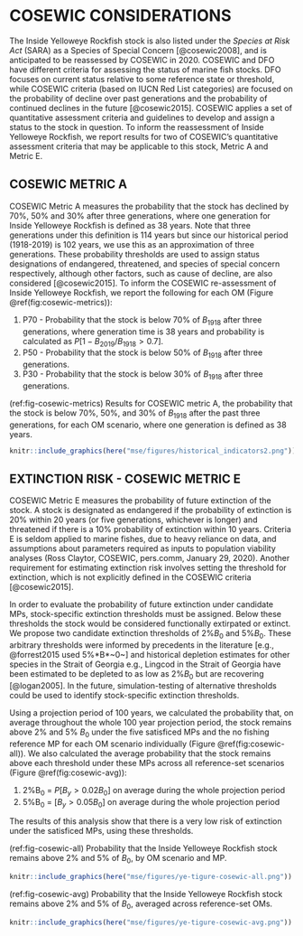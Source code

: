 # COSEWIC CONSIDERATIONS {#app:cosewic}

The Inside Yelloweye Rockfish stock is also listed under the *Species at Risk Act* (SARA) as a Species of Special Concern [@cosewic2008], and is anticipated to be reassessed by COSEWIC in 2020.
COSEWIC and DFO have different criteria for assessing the status of marine fish stocks.
DFO focuses on current status relative to some reference state or threshold, while COSEWIC criteria (based on IUCN Red List categories) are focused on the probability of decline over past generations and the probability of continued declines in the future [@cosewic2015].
COSEWIC applies a set of quantitative assessment criteria and guidelines to develop and assign a status to the stock in question.
To inform the reassessment of Inside Yelloweye Rockfish, we report results for two of COSEWIC's quantitative assessment criteria that may be applicable to this stock, Metric A and Metric E.

## COSEWIC METRIC A

COSEWIC Metric A measures the probability that the stock has declined by 70%, 50% and 30% after three generations, where one generation for Inside Yelloweye Rockfish is defined as 38 years.
Note that three generations under this definition is 114 years but since our historical period (1918-2019) is 102 years, we use this as an approximation of three generations.
These probability thresholds are used to assign status designations of endangered, threatened, and species of special concern respectively, although other factors, such as cause of decline, are also considered [@cosewic2015].
To inform the COSEWIC re-assessment of Inside Yelloweye Rockfish, we report the following for each OM (Figure \@ref(fig:cosewic-metrics)):

1. P70 - Probability that the stock is below 70% of *B*~1918~ after three generations, where generation time is 38 years and probability is calculated as $P[1 - B_{2019}/B_{1918} > 0.7]$.
2. P50 - Probability that the stock is below 50% of *B*~1918~ after three generations.
3. P30 - Probability that the stock is below 30% of *B*~1918~ after three generations.

(ref:fig-cosewic-metrics)
Results for COSEWIC metric A, the probability that the stock is below 70%, 50%, and 30% of *B*~1918~ after the past three generations, for each OM scenario, where one generation is defined as 38 years. 

```r
knitr::include_graphics(here("mse/figures/historical_indicators2.png"))
```

## EXTINCTION RISK - COSEWIC METRIC E

COSEWIC Metric E measures the probability of future extinction of the stock.
A stock is designated as endangered if the probability of extinction is 20% within 20 years (or five generations, whichever is longer) and threatened if there is a 10% probability of extinction within 10 years.
Criteria E is seldom applied to marine fishes, due to heavy reliance on data, and assumptions about parameters required as inputs to population viability analyses (Ross Claytor, COSEWIC, pers.comm, January 29, 2020).
Another requirement for estimating extinction risk involves setting the threshold for extinction, which is not explicitly defined in the COSEWIC criteria [@cosewic2015].  

In order to evaluate the probability of future extinction under candidate MPs, stock-specific extinction thresholds must be assigned.
Below these thresholds the stock would be considered functionally extirpated or extinct.
We propose two candidate extinction thresholds of 2%*B*~0~ and 5%*B*~0~.
These arbitrary thresholds were informed by precedents in the literature [e.g., @forrest2015 used 5%*B*~0~] and historical depletion estimates for other species in the Strait of Georgia e.g., Lingcod in the Strait of Georgia have been estimated to be depleted to as low as 2%*B*~0~ but are recovering [@logan2005]. 
In the future, simulation-testing of alternative thresholds could be used to identify stock-specific extinction thresholds.

Using a projection period of 100 years, we calculated the probability that, on average throughout the whole 100 year projection period, the stock remains above 2% and 5% *B*~0~ under the five satisficed MPs and the no fishing reference MP for each OM scenario individually (Figure \@ref(fig:cosewic-all)).
We also calculated the average probability that the stock remains above each threshold under these MPs across all reference-set scenarios (Figure \@ref(fig:cosewic-avg)):

1. 2%B~0~ = $P[B_y > 0.02 B_0]$ on average during the whole projection period
2. 5%B~0~ = $[B_y > 0.05 B_0]$ on average during the whole projection period

The results of this analysis show that there is a very low risk of extinction under the satisficed MPs, using these thresholds.

(ref:fig-cosewic-all)
Probability that the Inside Yelloweye Rockfish stock remains above 2% and 5% of *B*~0~, by OM scenario and MP. 

```r
knitr::include_graphics(here("mse/figures/ye-tigure-cosewic-all.png"))
```

\clearpage

(ref:fig-cosewic-avg)
Probability that the Inside Yelloweye Rockfish stock remains above 2% and 5% of *B*~0~, averaged across reference-set OMs. 

```r
knitr::include_graphics(here("mse/figures/ye-tigure-cosewic-avg.png"))
```


















\clearpage
